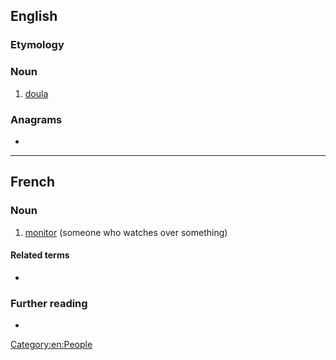 ==English==

===Etymology===
{{etyl|fr|en}}

===Noun===
{{en-noun}}

# [[doula]] {{gloss|one who provides support during pregnancy and childbirth}}

===Anagrams===
* {{anagrams|en|microtine}}

----

==French==

===Noun===
{{fr-noun|f}}

# [[monitor]] (someone who watches over something)

====Related terms====
* {{l|fr|moniteur}}

===Further reading===
* {{R:TLFi}}

[[Category:en:People]]